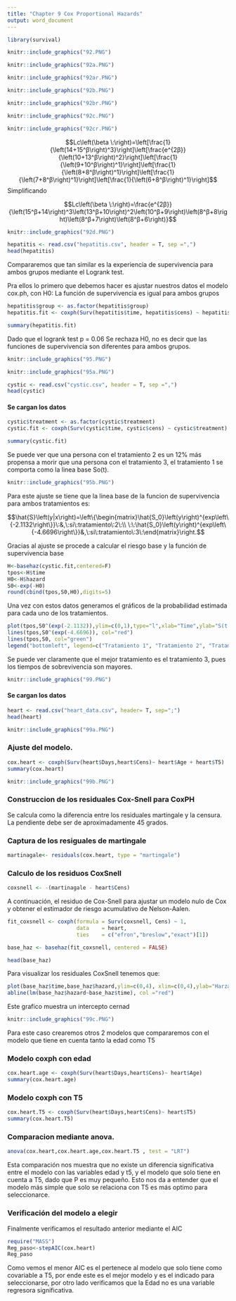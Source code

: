 ```yaml
---
title: "Chapter 9 Cox Proportional Hazards"
output: word_document
---
```


```r

library(survival)

```

```r
knitr::include_graphics("92.PNG")
```
```r
knitr::include_graphics("92a.PNG")
```

```r
knitr::include_graphics("92ar.PNG")
```

```r
knitr::include_graphics("92b.PNG")
```
```r
knitr::include_graphics("92br.PNG")
```

```r
knitr::include_graphics("92c.PNG")
```
```r
knitr::include_graphics("92cr.PNG")
```


$$Lc\left(\beta \:\right)=\left[\frac{1}{\left(14+15^β\right)^3}\right]\left[\frac{e^{2β}}{\left(10+13^β\right)^2}\right]\left[\frac{1}{\left(9+10^β\right)^1}\right]\left[\frac{1}{\left(8+8^β\right)^1}\right]\left[\frac{1}{\left(7+8^β\right)^1}\right]\left[\frac{1}{\left(6+8^β\right)^1}\right]$$
Simplificando

$$Lc\left(\beta \:\right)=\frac{e^{2β}}{\left(15^β+14\right)^3\left(13^β+10\right)^2\left(10^β+9\right)\left(8^β+8\right)\left(8^β+7\right)\left(8^β+6\right)}$$

```r
knitr::include_graphics("92d.PNG")
```
```r
hepatitis <- read.csv("hepatitis.csv", header = T, sep =",")
head(hepatitis)
```

Compararemos que tan similar es la experiencia de supervivencia para ambos grupos mediante el Logrank test.

Pra ellos lo primero que debemos hacer es ajustar nuestros datos el modelo cox.ph, con H0: La función de supervivencia es igual para ambos grupos


```r

hepatitis$group <- as.factor(hepatitis$group)
hepatitis.fit <- coxph(Surv(hepatitis$time, hepatitis$cens) ~ hepatitis$group)

summary(hepatitis.fit)
```
Dado que el logrank test p = 0.06 Se rechaza H0, no es decir que las funciones de supervivencia son diferentes para ambos grupos.

```r
knitr::include_graphics("95.PNG")
```
```r
knitr::include_graphics("95a.PNG")
```


```r
cystic <- read.csv("cystic.csv", header = T, sep =",")
head(cystic)
```
#### Se cargan los datos

```r

cystic$treatment <- as.factor(cystic$treatment)
cystic.fit <- coxph(Surv(cystic$time, cystic$cens) ~ cystic$treatment)

summary(cystic.fit)

```
Se puede ver que una persona con el tratamiento 2 es un 12% más propensa a morir que una persona con el tratamiento 3, el tratamiento 1 se comporta como la linea base So(t).

```r
knitr::include_graphics("95b.PNG")
```
Para este ajuste se tiene que la linea base de la funcion de supervivencia para ambos tratamientos es:


$$\hat{S}\left(y|x\right)=\left\{\begin{matrix}\hat{S_0}\left(y\right)^{exp\left\{-2.1132\right\}}\:&,\:si\:tratamiento\:2\:\\ \:\:\hat{S_0}\left(y\right)^{exp\left\{-4.6696\right\}}&,\:si\:tratamiento\:3\:\end{matrix}\right.$$

Gracias al ajuste se procede a calcular el riesgo base y la función de supervivencia base

```r

H<-basehaz(cystic.fit,centered=F)
tpos<-H$time
H0<-H$hazard
S0<-exp(-H0)
round(cbind(tpos,S0,H0),digits=5)
```
Una vez con estos datos generamos el gráficos de la probabilidad estimada para cada uno de los tratamientos.

```r
plot(tpos,S0^(exp(-2.1132)),ylim=c(0,1),type="l",xlab="Time",ylab="S(t|x)", col="blue")
lines(tpos,S0^(exp(-4.6696)), col="red")
lines(tpos,S0, col="green")
legend("bottomleft", legend=c("Tratamiento 1", "Tratamiento 2", "Tratamiento 3"), col = c("green","blue","red"), lty = 1, bty = "n")
```
Se puede ver claramente que el mejor tratamiento es el tratamiento 3, pues los tiempos de sobrevivencia son mayores.

```r
knitr::include_graphics("99.PNG")
```
#### Se cargan los datos

```r
heart <- read.csv("heart_data.csv", header= T, sep=";")
head(heart)
```

```r
knitr::include_graphics("99a.PNG")
```

### Ajuste del modelo.

```r
cox.heart <- coxph(Surv(heart$Days,heart$Cens)~ heart$Age + heart$T5)
summary(cox.heart)
```


```r
knitr::include_graphics("99b.PNG")
```
### Construccion de los residuales Cox-Snell para CoxPH

Se calcula como la diferencia entre los residuales martingale y la censura. La pendiente debe ser de aproximadamente 45 grados.

### Captura de los resiguales de martingale

```r
martinagale<- residuals(cox.heart, type = "martingale")
```

### Calculo de los residuos CoxSnell


```r
coxsnell <- -(martinagale - heart$Cens)
```

A continuación, el residuo de Cox-Snell para ajustar un modelo nulo de Cox y obtener el estimador de riesgo acumulativo de Nelson-Aalen.

```r
fit_coxsnell <- coxph(formula = Surv(coxsnell, Cens) ~ 1,
                      data    = heart,
                      ties    = c("efron","breslow","exact")[1])

base_haz <- basehaz(fit_coxsnell, centered = FALSE)

head(base_haz)
```

Para visualizar los residuales CoxSnell tenemos que:

```r

plot(base_haz$time,base_haz$hazard,ylim=c(0,4), xlim=c(0,4),ylab="Harzard acumulado", xlab="Residuos CoxSnell", col="blue", main="Residuos Cox-Snell")
abline(lm(base_haz$hazard~base_haz$time), col ="red")

```
Este grafico muestra un intercepto cernad
```r
knitr::include_graphics("99c.PNG")
```
Para este caso crearemos otros 2 modelos que compararemos con el modelo que tiene en cuenta tanto la edad como T5

### Modelo coxph con edad
```r
cox.heart.age <- coxph(Surv(heart$Days,heart$Cens)~ heart$Age)
summary(cox.heart.age)
```
### Modelo coxph con T5
```r
cox.heart.T5 <- coxph(Surv(heart$Days,heart$Cens)~ heart$T5)
summary(cox.heart.T5)
```
### Comparacion mediante anova.

```r
anova(cox.heart,cox.heart.age,cox.heart.T5 , test = "LRT")
```
Esta comparación nos muestra que no existe un diferencia significativa entre el modelo con las variables edad y t5, y el modelo que solo tiene en cuenta a T5, dado que P es muy pequeño. Esto nos da a entender que el modelo más simple que solo se relaciona con T5 es más optimo para seleccionarce. 

### Verificación del modelo a elegir 

Finalmente verificamos el resultado anterior mediante el AIC

```r
require("MASS")
Reg_paso<-stepAIC(cox.heart)
Reg_paso
```
Como vemos el menor AIC es el pertenece al modelo que solo tiene como covariable a T5, por ende este es el mejor modelo y es el indicado para seleccionarse, por otro lado verificamos que la Edad no es una variable regresora significativa.
